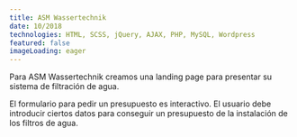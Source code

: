```yaml
---
title: ASM Wassertechnik
date: 10/2018
technologies: HTML, SCSS, jQuery, AJAX, PHP, MySQL, Wordpress
featured: false
imageLoading: eager
---
```



Para ASM Wassertechnik creamos una landing page para presentar su sistema de filtración de agua.

El formulario para pedir un presupuesto es interactivo. El usuario debe introducir ciertos datos para conseguir un presupuesto de la instalación de los filtros de agua.
